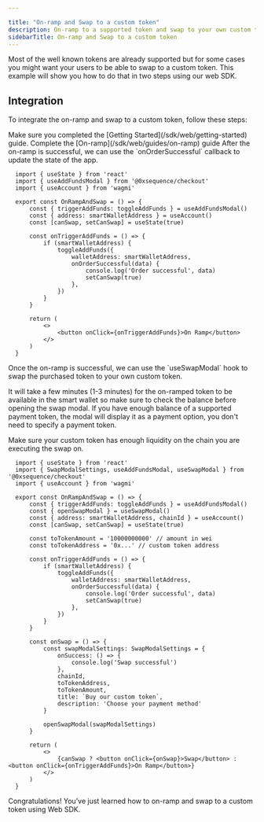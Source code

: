```yaml
---

title: "On-ramp and Swap to a custom token"
description: On-ramp to a supported token and swap to your own custom token.
sidebarTitle: On-ramp and Swap to a custom token
---
```


Most of the well known tokens are already supported but for some cases you might want your users to be able to swap to a custom token. 
This example will show you how to do that in two steps using our web SDK.

## Integration
To integrate the on-ramp and swap to a custom token, follow these steps:

<Steps>

<Step title="Connect with Web SDK">
  Make sure you completed the [Getting Started](/sdk/web/getting-started) guide.
</Step>

<Step title="On ramp to a supported token">
  Complete the [On-ramp](/sdk/web/guides/on-ramp) guide
</Step>

<Step title="Update state after on-ramp is successful">
After the on-ramp is successful, we can use the `onOrderSuccessful` callback to update the state of the app.

```tsx
  import { useState } from 'react'
  import { useAddFundsModal } from '@0xsequence/checkout'
  import { useAccount } from 'wagmi'

  export const OnRampAndSwap = () => {
      const { triggerAddFunds: toggleAddFunds } = useAddFundsModal()
      const { address: smartWalletAddress } = useAccount()
      const [canSwap, setCanSwap] = useState(true)

      const onTriggerAddFunds = () => {
          if (smartWalletAddress) {
              toggleAddFunds({
                  walletAddress: smartWalletAddress,
                  onOrderSuccessful(data) {
                      console.log('Order successful', data)
                      setCanSwap(true)
                  },
              })
          }
      }

      return (
          <>
              <button onClick={onTriggerAddFunds}>On Ramp</button>
          </>
      )
  }
```
</Step>

<Step title="Swap to a custom token with Smart Swaps">
Once the on-ramp is successful, we can use the `useSwapModal` hook to swap the purchased token to your own custom token. 

It will take a few minutes (1-3 minutes) for the on-ramped token to be available in the smart wallet so make sure to check the balance before opening the swap modal.
If you have enough balance of a supported payment token, the modal will display it as a payment option, you don't need to specify a payment token.

<Warning>
  Make sure your custom token has enough liquidity on the chain you are executing the swap on.
</Warning>

```tsx
  import { useState } from 'react'
  import { SwapModalSettings, useAddFundsModal, useSwapModal } from '@0xsequence/checkout'
  import { useAccount } from 'wagmi'

  export const OnRampAndSwap = () => {
      const { triggerAddFunds: toggleAddFunds } = useAddFundsModal()
      const { openSwapModal } = useSwapModal()
      const { address: smartWalletAddress, chainId } = useAccount()
      const [canSwap, setCanSwap] = useState(true)

      const toTokenAmount = '10000000000' // amount in wei
      const toTokenAddress = '0x...' // custom token address

      const onTriggerAddFunds = () => {
          if (smartWalletAddress) {
              toggleAddFunds({
                  walletAddress: smartWalletAddress,
                  onOrderSuccessful(data) {
                      console.log('Order successful', data)
                      setCanSwap(true)
                  },
              })
          }
      }

      const onSwap = () => {
          const swapModalSettings: SwapModalSettings = {
              onSuccess: () => {
                  console.log('Swap successful')
              },
              chainId,
              toTokenAddress,
              toTokenAmount,
              title: `Buy our custom token`,
              description: 'Choose your payment method'
          }

          openSwapModal(swapModalSettings)
      }

      return (
          <>
              {canSwap ? <button onClick={onSwap}>Swap</button> : <button onClick={onTriggerAddFunds}>On Ramp</button>}
          </>
      )
  }
```
</Step>
</Steps>

Congratulations! You’ve just learned how to on-ramp and swap to a custom token using Web SDK.

